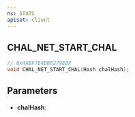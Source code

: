 ```yaml
---
ns: STATS
apiset: client
---
```

## CHAL_NET_START_CHAL

```c
// 0x4ABF7E4DB6279E8F
void CHAL_NET_START_CHAL(Hash chalHash);
```


## Parameters
* **chalHash**: